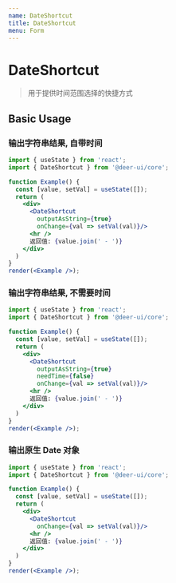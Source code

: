 ```yaml
---
name: DateShortcut
title: DateShortcut
menu: Form
---
```


# DateShortcut

> 用于提供时间范围选择的快捷方式

## Basic Usage

### 输出字符串结果, 自带时间

```jsx live noInline
import { useState } from 'react';
import { DateShortcut } from '@deer-ui/core';

function Example() {
  const [value, setVal] = useState([]);
  return (
    <div>
      <DateShortcut
        outputAsString={true}
        onChange={val => setVal(val)}/>
      <hr />
      返回值: {value.join(' - ')}
    </div>
  )
}
render(<Example />);
```

### 输出字符串结果, 不需要时间

```jsx live noInline
import { useState } from 'react';
import { DateShortcut } from '@deer-ui/core';

function Example() {
  const [value, setVal] = useState([]);
  return (
    <div>
      <DateShortcut
        outputAsString={true}
        needTime={false}
        onChange={val => setVal(val)}/>
      <hr />
      返回值: {value.join(' - ')}
    </div>
  )
}
render(<Example />);
```

### 输出原生 Date 对象

```jsx live noInline
import { useState } from 'react';
import { DateShortcut } from '@deer-ui/core';

function Example() {
  const [value, setVal] = useState([]);
  return (
    <div>
      <DateShortcut
        onChange={val => setVal(val)}/>
      <hr />
      返回值: {value.join(' - ')}
    </div>
  )
}
render(<Example />);
```